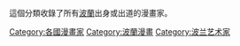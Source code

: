 這個分類收錄了所有[[波蘭|波蘭]]出身或出道的漫畫家。
{{DEFAULTSORT:Poland}}
[[Category:各國漫畫家|Category:各國漫畫家]]
[[Category:波蘭漫畫|Category:波蘭漫畫]]
[[Category:波兰艺术家|Category:波兰艺术家]]